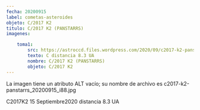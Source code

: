 ```yaml
---
fecha: 20200915
label: cometas-asteroides
objeto: C/2017 K2
titulo: C/2017 K2 (PANSTARRS)
imagenes:

	toma1:
		src: https://astroccd.files.wordpress.com/2020/09/c2017-k2-panstarrs_20200915_i88.jpg?w=1024
		texto: C distancia 8.3 UA
		nombre: C/2017 K2 (PANSTARRS)
		objeto: C/2017 K2
---
```


<Imagen src="https://astroccd.files.wordpress.com/2020/09/c2017-k2-panstarrs_20200915_i88.jpg?w=1024" />

La imagen tiene un atributo ALT vacío; su nombre de archivo es c2017-k2-panstarrs_20200915_i88.jpg

C2017K2 15 Septiembre2020 distancia 8.3 UA